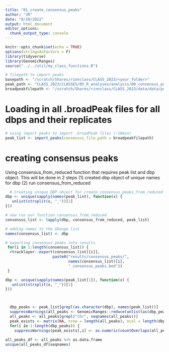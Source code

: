 ```yaml
---
title: "01_create_consensus_peaks"
author: "JR"
date: "8/10/2022"
output: html_document
editor_options: 
  chunk_output_type: console
---
```


```r
knitr::opts_chunk$set(echo = TRUE)
options(stringsAsFactors = F)
library(tidyverse)
library(GenomicRanges)
source("../../util/my_class_functions.R")

# filepath to import peaks
basepath <- "/scratch/Shares/rinnclass/CLASS_2023/<your_folder>"
peak_path <- "CLASS_2023/CLASSES/05_R_analyses/analysis/00_consensus_peaks"
broadpeakfilepath <- "/scratch/Shares/rinnclass/CLASS_2023/data/data/peaks"
```

# Loading in all .broadPeak files for all dbps and their replicates

```r

# using import peaks to import .broadPeak files (~10min)
peak_list <- import_peaks(consensus_file_path = broadpeakfilepath)

```

# creating consensus peaks
Using consensus_from_reduced function that requires peak list
and dbp object. This will be done in 2 steps
(1) created dbp object of unique names for dbp
(2) run consensus_from_reduced


```r

  # Creating unique DBP object for create_consensus_peaks_from_reduced
dbp <- unique(sapply(names(peak_list), function(x) {
   unlist(strsplit(x, "_"))[1]
}))

# now run our function consensus_from_reduced
consensus_list <- lapply(dbp, consensus_from_reduced, peak_list)

# adding names to the GRange list
names(consensus_list) <- dbp

# exporting consensus peaks into results
 for(i in 1:length(consensus_list)) {
  rtracklayer::export(consensus_list[[i]], 
                     paste0("results/consensus_peaks/", 
                            names(consensus_list)[i], 
                            "_consensus_peaks.bed"))
 }

```


```r

dbp <- unique(sapply(names(peak_list[1]), function(x) {
   unlist(strsplit(x, "_"))[1]
}))



  dbp_peaks <- peak_list[grepl(as.character(dbp), names(peak_list))]
  suppressWarnings(all_peaks <- GenomicRanges::reduce(unlist(as(dbp_peaks, "GRangesList"))))
  all_peaks <- all_peaks[grepl("chr", seqnames(all_peaks))]
  peak_exists <- matrix(NA, nrow = length(all_peaks), ncol = length(dbp_peaks))
  for(i in 1:length(dbp_peaks)) {
    suppressWarnings(peak_exists[,i] <- as.numeric(countOverlaps(all_peaks, dbp_peaks[[i]]) > 0))
  
all_peaks_df <- all_peaks %>% as.data.frame
unique(all_peaks_df$seqnames)
```

